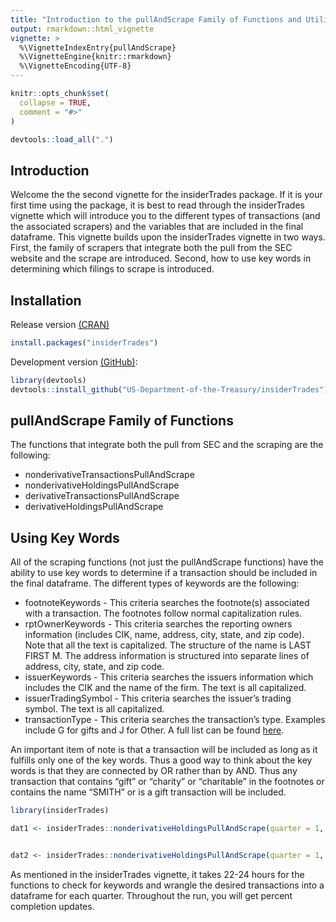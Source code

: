 ```yaml
---
title: "Introduction to the pullAndScrape Family of Functions and Utilizing Key Words"
output: rmarkdown::html_vignette
vignette: >
  %\VignetteIndexEntry{pullAndScrape}
  %\VignetteEngine{knitr::rmarkdown}
  %\VignetteEncoding{UTF-8}
---
```


```r
knitr::opts_chunk$set(
  collapse = TRUE,
  comment = "#>"
)
```
```r
devtools::load_all(".")
```
## Introduction 
Welcome the the second vignette for the insiderTrades package. If it is your first time using the package, it is best to read through the insiderTrades vignette which will introduce you to the different types of transactions (and the associated scrapers) and the variables that are included in the final dataframe. This vignette builds upon the insiderTrades vignette in two ways. First, the family of scrapers that integrate both the pull from the SEC website and the scrape are introduced. Second, how to use key words in determining which filings to scrape is introduced.

## Installation 

Release version [(CRAN)](https://CRAN.R-project.org/package=insiderTrades)

```r
install.packages("insiderTrades")
```

Development version [(GitHub)](https://github.com/US-Department-of-the-Treasury/insiderTrades):

```r
library(devtools)
devtools::install_github("US-Department-of-the-Treasury/insiderTrades")
```

## pullAndScrape Family of Functions
The functions that integrate both the pull from SEC and the scraping are the following:

* nonderivativeTransactionsPullAndScrape
* nonderivativeHoldingsPullAndScrape
* derivativeTransactionsPullAndScrape
* derivativeHoldingsPullAndScrape

## Using Key Words
All of the scraping functions (not just the pullAndScrape functions) have the ability to use key words to determine if a transaction should be included in the final dataframe. The different types of keywords are the following:

* footnoteKeywords - This criteria searches the footnote(s) associated with a transaction. The footnotes follow normal capitalization rules.
* rptOwnerKeywords - This criteria searches the reporting owners information (includes CIK, name, address, city, state, and zip code). Note that all the text is capitalized. The structure of the name is LAST FIRST M. The address information is structured into separate lines of address, city, state, and zip code.
* issuerKeywords - This criteria searches the issuers information which includes the CIK and the name of the firm. The text is all capitalized.
* issuerTradingSymbol - This criteria searches the issuer's trading symbol. The text is all capitalized.
* transactionType - This criteria searches the transaction's type. Examples include G for gifts and J for Other. A full list can be found [here](https://www.sec.gov/files/forms-3-4-5.pdf).

An important item of note is that a transaction will be included as long as it fulfills only one of the key words. Thus a good way to think about the key words is that they are connected by OR rather than by AND. Thus any transaction that contains "gift" or "charity" or "charitable" in the footnotes or contains the name "SMITH" or is a gift transaction will be included. 

```r
library(insiderTrades)

dat1 <- insiderTrades::nonderivativeHoldingsPullAndScrape(quarter = 1, year = 2021, form = 4, name = "Your Name", email = "YourEmail@YourEmail.com", footnoteKeywords = c("gift", "charity", "charitable"), transactionType = "G", rptOwnerKeywords = "SMITH")


dat2 <- insiderTrades::nonderivativeHoldingsPullAndScrape(quarter = 1, year = 2021, form = 4, name = "Your Name", email = "YourEmail@YourEmail.com", footnoteKeywords = c("gift", "charity", "charitable"))

```

As mentioned in the insiderTrades vignette, it takes 22-24 hours for the functions to check for keywords and wrangle the desired transactions into a dataframe for each quarter. Throughout the run, you will get percent completion updates.  

